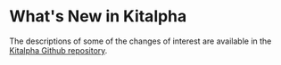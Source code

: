 
= What's New in Kitalpha =

The descriptions of some of the changes of interest are available in the [https://github.com/eclipse/kitalpha Kitalpha Github repository].